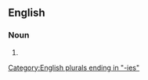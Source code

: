 ==English==

===Noun===
{{head|en|noun plural form}}

# {{plural of|accessibility|lang=en}}

[[Category:English plurals ending in "-ies"]]